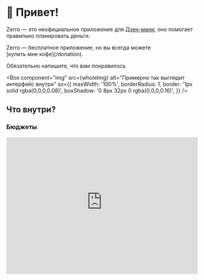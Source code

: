 
<Head
  title="Что такое Zerro?"
  description="Zerro помогает вести личный и семейный бюджет."
/>

# 👋 Привет!

Zerro — это неофициальное приложение для [Дзен-мани](https://zenmoney.ru/), оно помогает правильно планировать деньги.

<ExampleBox symbol="🖤">
  Zerro — бесплатное приложение, но вы всегда можете
  [купить мне кофе](/donation).

  <Muted>Обязательно напишите, что вам понравилось</Muted>
</ExampleBox>

<Box
  component="img"
  src={wholeImg}
  alt="Примерно так выглядит интерфейс внутри"
  sx={{
    maxWidth: '100%',
    borderRadius: 1,
    border: '1px solid rgba(0,0,0,0.08)',
    boxShadow: '0 8px 32px 0 rgba(0,0,0,0.16)',
  }}
/>

## Что внутри?

### Бюджеты

<iframe
  width="100%"
  height="360"
  src="https://www.youtube-nocookie.com/embed/mFb_H5T04Bk?si=jW6cnQ8JqoNFaJKz&amp;controls=0"
  title="YouTube video player"
  frameBorder="0"
  allow="accelerometer; autoplay; clipboard-write; encrypted-media; gyroscope; picture-in-picture; web-share"
  referrerPolicy="strict-origin-when-cross-origin"
  allowFullScreen
/>

Основное достоинство Zerro — бюджеты по типу конвертов. Если вы пользовались YNAB, знаете, как это круто. Прочитайте о подходе к бюджетам, чтобы лучше разобраться что к чему.

- [Подход к бюджетам в Zerro](/about/method)
- [Начало работы](/about/quick-start)

### Исправление корректировок

Иногда после синхронизации с банком появляются дубли операций, чтобы их отловить:

1. Откройте операцию-дубль
2. Нажмите внизу «Другие из этой синхронизации»
3. Теперь можете просмотреть эти операции и удалить, если потребуется

### И ещё...

- Восстановление удалённых операций
- Тёмная тема 🌚
- Групповые действия с операциями: смена категории и удаление.
- Полный бэкап всех данных (пока без восстановления)

## Как установить приложение?

Zerro — веб-приложение. Оно такое же классное, как и обычные приложения (может даже работать без сети), а устанавливается прямо из браузера ✨

- **Айфон.** В Safari «Поделиться» → «На главный экран»
- **Андроид.** В Chrome Три точки в верхнем правом углу → «Добавить на главный экран»
- **Windows / MacOS.** В Chrome иконка в адресной строке «Открыть в приложении»

## Пара слов о безопасности

<ExampleBox symbol="🔒">
  У Zerro нет доступа к банковским подключениям. Дзен-мани хранят эти данные
  у вас в приложении и не передаёт через API, у сторонних сервисов просто нет
  доступа к ним.

  [Документация API](https://github.com/zenmoney/ZenPlugins/wiki/ZenMoney-API)
</ExampleBox>

- Zerro ничего не хранит у себя. Данные хранятся локально на вашем компьютере и в Дзен-мани.
- Исходный код открыт и [лежит на GitHub](https://github.com/ardov/zerro).
- Zerro собирает только анонимную статистику типа количества посещений, эти цифры греют мне душу и помогают решать проблемы 🙂

## Полезные ссылки

<ExampleBox symbol="💵">
  [Подход к бюджетам в Zerro](/about/method) →

  <Muted>Как пользоваться бюджетами</Muted>
</ExampleBox>

<ExampleBox symbol="🚀">
  [Начало работы с Zerro](/about/quick-start) →

  <Muted>Эта инструкция поможет решить проблемы на старте</Muted>
</ExampleBox>

<ExampleBox symbol="🔥">
  [Канал с обновлениями в телеграме @zerroapp](https://t.me/zerroapp) →

  <Muted>Обновления и фишки</Muted>
</ExampleBox>

<ExampleBox symbol="💬">
  [Чат в телеграме @zerrochat](https://t.me/zerrochat) →

  <Muted>
    Задавайте вопросы тут, или пишите [мне](http://t.me/ardov) напрямую
  </Muted>
</ExampleBox>
